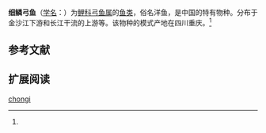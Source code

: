 {{Speciesbox
| name = 细鳞弓鱼
| status = 
| status_system = 
| image = 
| genus = Racoma
| species = chongi
| authority = Fang, 1936<ref name='id6213'>{{cite web| url =http://www.bioinfo.cn/db05/BjdwSpecies.php?action=view&id=6213| title =细鳞弓鱼| work =中国动物物种编目数据库| publisher =中国科学院微生物研究所| author =中国科学院动物研究所| accessdate =2009-04-11| deadurl =yes| archiveurl =https://web.archive.org/web/20160305063944/http://www.bioinfo.cn/db05/BjdwSpecies.php?action=view&id=6213| archivedate =2016-03-05}}</ref>
}}

'''细鳞弓鱼'''（[[学名|学名]]：{{lang|la|''Racoma chongi''}}）为[[鲤科|鲤科]][[弓鱼属|弓鱼属]]的[[鱼类|鱼类]]，俗名洋鱼，是中国的特有物种。分布于金沙江下游和长江干流的上游等。该物种的模式产地在四川重庆。<ref name='id6213'/>

== 参考文献 ==
{{reflist}}

== 扩展阅读 ==
{{refbegin}}
{{wikispecies-inline|Racoma chongi|细鳞弓鱼}}
{{refend}}

[[Category:弓鱼属|chongi]]


{{鯉形目小作品}}